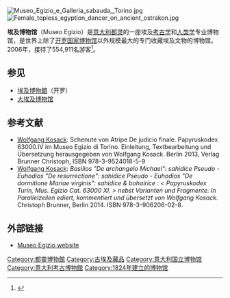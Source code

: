 [[File:Museo_Egizio_e_Galleria_sabauda,_Torino.jpg|thumb]]
[[Image:Female_topless_egyption_dancer_on_ancient_ostrakon.jpg|thumb]]

'''埃及博物馆'''（Museo Egizio）是[[意大利|意大利]][[都灵|都灵]]的一座埃及[[考古学|考古学]]和[[人类学|人类学]]专业博物馆，是世界上除了[[开罗国家博物馆|开罗国家博物馆]]以外规模最大的专门收藏埃及文物的博物馆。2006年，接待了554,911名游客<ref>{{cite web|url=http://www.touringclub.it/ricerca/pdf/DOSSIER_MUSEI_2007.pdf Dossier Musei 2007|title=I Dossier del Touring Club Italiano: Dossier Musei 2007|publisher=Touring Club Italiano|language=it|deadurl=yes|archiveurl=https://web.archive.org/web/20070927023354/http://www.touringclub.it/ricerca/pdf/DOSSIER_MUSEI_2007.pdf|archivedate=2007年9月27日|df=|accessdate=2021年1月20日}}</ref>。

<center></center>

== 参见 ==
* [[埃及博物館|埃及博物館]]（开罗）
* [[大埃及博物馆|大埃及博物馆]]

== 参考文献 ==
{{reflist}}
{{Commons category|Museo Egizio (Turin)}}
* [[Wolfgang_Kosack|Wolfgang Kosack]]: Schenute von Atripe De judicio finale. Papyruskodex 63000.IV im Museo Egizio di Torino. Einleitung, Textbearbeitung und Übersetzung herausgegeben von Wolfgang Kosack. Berlin 2013, Verlag Brunner Christoph, ISBN 978-3-9524018-5-9
* [[Wolfgang_Kosack|Wolfgang Kosack]]: ''Basilios "De archangelo Michael": sahidice Pseudo - Euhodios "De resurrectione": sahidice Pseudo - Euhodios "De dormitione Mariae virginis": sahidice & bohairice : < Papyruskodex Turin, Mus. Egizio Cat. 63000 XI. > nebst Varianten und Fragmente. In Parallelzeilen ediert, kommentiert und übersetzt von Wolfgang Kosack.'' Christoph Brunner, Berlin 2014. ISBN 978-3-906206-02-8.

==外部链接==
* [http://www.museoegizio.it/ Museo Egizio website]{{Wayback|url=http://www.museoegizio.it/ |date=20141207125606 }}

{{Coord|45|04|06|N|7|41|04|E|display=title|region:IT_type:landmark_source:dewiki}}
{{Landmarks of Piedmont and Valle d'Aosta}}

{{Authority control}}
{{DEFAULTSORT:Museo Egizio}}
[[Category:都靈博物館|Category:都靈博物館]]
[[Category:古埃及藏品|Category:古埃及藏品]]
[[Category:意大利国立博物馆|Category:意大利国立博物馆]]
[[Category:意大利考古博物館|Category:意大利考古博物館]]
[[Category:1824年建立的博物馆|Category:1824年建立的博物馆]]
